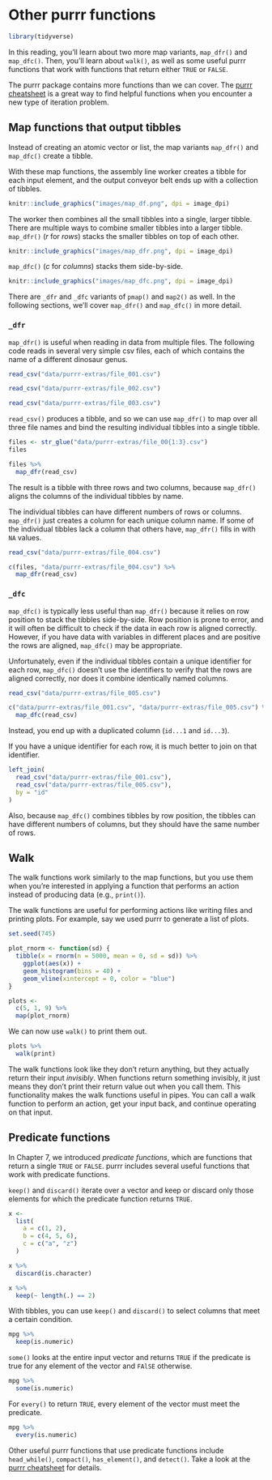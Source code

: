 # Other purrr functions

```r
library(tidyverse)
```

In this reading, you'll learn about two more map variants, `map_dfr()` and `map_dfc()`. Then, you'll learn about `walk()`, as well as some useful purrr functions that work with functions that return either `TRUE` or `FALSE`.

The purrr package contains more functions than we can cover. The [purrr cheatsheet](https://github.com/rstudio/cheatsheets/blob/master/purrr.pdf) is a great way to find helpful functions when you encounter a new type of iteration problem.

## Map functions that output tibbles

Instead of creating an atomic vector or list, the map variants `map_dfr()` and `map_dfc()` create a tibble. 

With these map functions, the assembly line worker creates a tibble for each input element, and the output conveyor belt ends up with a collection of tibbles. 

```r
knitr::include_graphics("images/map_df.png", dpi = image_dpi)
```

The worker then combines all the small tibbles into a single, larger tibble. There are multiple ways to combine smaller tibbles into a larger tibble. `map_dfr()` (*r* for *rows*) stacks the smaller tibbles on top of each other. 

```r
knitr::include_graphics("images/map_dfr.png", dpi = image_dpi)
```

`map_dfc()` (*c* for *columns*) stacks them side-by-side.

```r
knitr::include_graphics("images/map_dfc.png", dpi = image_dpi)
```

There are `_dfr` and `_dfc` variants of `pmap()` and `map2()` as well. In the following sections, we'll cover `map_dfr()` and `map_dfc()` in more detail.

### `_dfr`

`map_dfr()` is useful when reading in data from multiple files. The following code reads in several very simple csv files, each of which contains the name of a different dinosaur genus.

```r
read_csv("data/purrr-extras/file_001.csv")

read_csv("data/purrr-extras/file_002.csv")

read_csv("data/purrr-extras/file_003.csv")
```

`read_csv()` produces a tibble, and so we can use `map_dfr()` to map over all three file names and bind the resulting individual tibbles into a single tibble.

```r
files <- str_glue("data/purrr-extras/file_00{1:3}.csv")
files

files %>% 
  map_dfr(read_csv)
```

The result is a tibble with three rows and two columns, because `map_dfr()` aligns the columns of the individual tibbles by name. 

The individual tibbles can have different numbers of rows or columns. `map_dfr()` just creates a column for each unique column name. If some of the individual tibbles lack a column that others have, `map_dfr()` fills in with `NA` values.

```r
read_csv("data/purrr-extras/file_004.csv")

c(files, "data/purrr-extras/file_004.csv") %>% 
  map_dfr(read_csv)
```

### `_dfc`

`map_dfc()` is typically less useful than `map_dfr()` because it relies on row position to stack the tibbles side-by-side. Row position is prone to error, and it will often be difficult to check if the data in each row is aligned correctly. However, if you have data with variables in different places and are positive the rows are aligned, `map_dfc()` may be appropriate.

Unfortunately, even if the individual tibbles contain a unique identifier for each row, `map_dfc()` doesn't use the identifiers to verify that the rows are aligned correctly, nor does it combine identically named columns.

```r
read_csv("data/purrr-extras/file_005.csv")

c("data/purrr-extras/file_001.csv", "data/purrr-extras/file_005.csv") %>% 
  map_dfc(read_csv)
```

Instead, you end up with a duplicated column (`id...1` and `id...3`).

If you have a unique identifier for each row, it is much better to join on that identifier.

```r
left_join(
  read_csv("data/purrr-extras/file_001.csv"),
  read_csv("data/purrr-extras/file_005.csv"),
  by = "id"
)
```

Also, because `map_dfc()` combines tibbles by row position, the tibbles can have different numbers of columns, but they should have the same number of rows.

## Walk

The walk functions work similarly to the map functions, but you use them when you're interested in applying a function that performs an action instead of producing data (e.g., `print()`). 

The walk functions are useful for performing actions like writing files and printing plots. For example, say we used purrr to generate a list of plots.

```r
set.seed(745)

plot_rnorm <- function(sd) {
  tibble(x = rnorm(n = 5000, mean = 0, sd = sd)) %>% 
    ggplot(aes(x)) +
    geom_histogram(bins = 40) +
    geom_vline(xintercept = 0, color = "blue")
}

plots <-
  c(5, 1, 9) %>% 
  map(plot_rnorm)
```

We can now use `walk()` to print them out.

```r
plots %>% 
  walk(print)
```

The walk functions look like they don't return anything, but they actually return their input *invisibly*. When functions return something invisibly, it just means they don't print their return value out when you call them. This functionality makes the walk functions useful in pipes. You can call a walk function to perform an action, get your input back, and continue operating on that input. 

## Predicate functions

In Chapter 7, we introduced _predicate functions_, which are functions that return a single `TRUE` or `FALSE`. purrr includes several useful functions that work with predicate functions. 

`keep()` and `discard()` iterate over a vector and keep or discard only those elements for which the predicate function returns `TRUE`. 

```r
x <-
  list(
    a = c(1, 2),
    b = c(4, 5, 6),
    c = c("a", "z")
  )

x %>% 
  discard(is.character)
```

```r
x %>% 
  keep(~ length(.) == 2)
```

With tibbles, you can use `keep()` and `discard()` to select columns that meet a certain condition.

```r
mpg %>% 
  keep(is.numeric)
```

`some()` looks at the entire input vector and returns `TRUE` if the predicate is true for any element of the vector and `FAlSE` otherwise.

```r
mpg %>% 
  some(is.numeric)
```

For `every()` to return `TRUE`, every element of the vector must meet the predicate.

```r
mpg %>% 
  every(is.numeric)
```

Other useful purrr functions that use predicate functions include `head_while()`, `compact()`, `has_element()`, and `detect()`. Take a look at the [purrr cheatsheet](https://github.com/rstudio/cheatsheets/blob/master/purrr.pdf) for details. 

